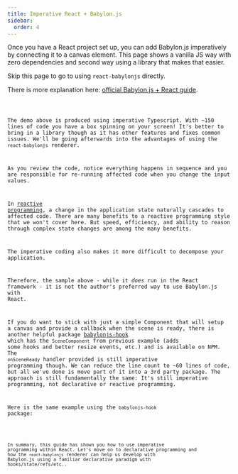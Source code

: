 ```yaml
---
title: Imperative React + Babylon.js
sidebar:
  order: 4
---
```


Once you have a React project set up, you can add Babylon.js imperatively by
connecting it to a canvas element. This page shows a vanilla JS way with zero
dependencies and second way using a library that makes that easier.

Skip this page to go to using `react-babylonjs` directly.

There is more explanation here:
[official Babylon.js + React guide](https://doc.babylonjs.com/extensions/Babylon.js+ExternalLibraries/BabylonJS_and_ReactJS).

<code src="./snippets/FullImperative.tsx" />

The demo above is produced using imperative Typescript. With ~150 lines of code
you have a box spinning on your screen! It's better to bring in a library though
as it has other features and fixes common issues. We'll be going afterwards into
the advantages of using the `react-babylonjs` renderer.

As you review the code, notice everything happens in sequence and you are
responsible for re-running affected code when you change the input values.

In [reactive programming](https://en.wikipedia.org/wiki/Reactive_programming), a
change in the application state naturally cascades to affected code. There are
many benefits to a reactive programming style that we won't cover here. But
speed, efficiency, and ability to reason through complex state changes are among
the many benefits.

The imperative coding also makes it more difficult to decompose your
application.

Therefore, the sample above - while it _does_ run in the React framework - it is
not the author's preferred way to use Babylon.js with React.

If you do want to stick with just a simple Component that will setup a canvas
and provide a callback when the scene is ready, there is another helpful package
[babylonjs-hook](https://www.npmjs.com/package/babylonjs-hook) which has the
`SceneComponent` from previous example (adds some hooks and better resize
events, etc.) and is available on NPM. The `onSceneReady` handler provided is
still imperative programming though. We can reduce the line count to ~60 lines
of code, but all we've done is move part of it into a 3rd party package. The
approach is still fundamentally the same: It's still imperative programming, not
declarative or reactive programming.

Here is the same example using the `babylonjs-hook` package:

<code src="./snippets/WithHooks.tsx" />

In summary, this guide has shown you how to use imperative programming within
React. Let's move on to declarative programming and how the `react-babylonjs`
renderer can help us develop with Babylon.js using a familiar declarative
paradigm with hooks/state/refs/etc..
